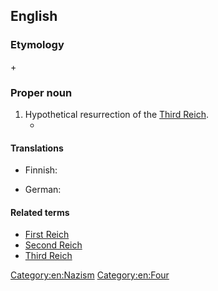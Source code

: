 ==English==
{{wikipedia}}

===Etymology===
{{term|fourth}} + {{term|Reich}}

===Proper noun===
{{en-proper noun|head=[[fourth|Fourth]] [[Reich]]}}

# Hypothetical resurrection of the [[Third Reich]].
#* {{quote-song
  | year = 2005
  | composer = {{w|MC Frontalot}}
  | title = Special Delivery
  | album = Nerdcore Rising
  | url = http://frontalot.com/index.php/?page=lyrics&lyricid=30
  | passage = Are you listening, sir? Or did your mind drift / to the next country in your axis, / to all the cool bomb drops you get to call: / delivery fresh from the '''Fourth Reich''' to y’all?
}}

====Translations====
{{trans-top|Hypothetical resurrection of the Third Reich}}
* Finnish: {{t-|fi|Neljäs valtakunta}}
{{trans-mid}}
* German: {{t-|de|Viertes Reich}}
{{trans-bottom}}

====Related terms====
* [[First Reich]]
* [[Second Reich]]
* [[Third Reich]]

[[Category:en:Nazism]]
[[Category:en:Four]]